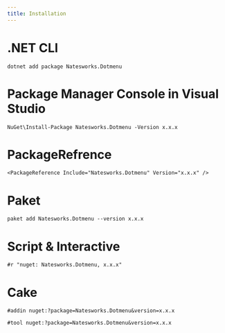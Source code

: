 ```yaml
---
title: Installation
---
```


# .NET CLI
```
dotnet add package Natesworks.Dotmenu
```
# Package Manager Console in Visual Studio
```
NuGet\Install-Package Natesworks.Dotmenu -Version x.x.x
```
# PackageRefrence
```
<PackageReference Include="Natesworks.Dotmenu" Version="x.x.x" />
```
# Paket
```
paket add Natesworks.Dotmenu --version x.x.x
```
# Script & Interactive
```
#r "nuget: Natesworks.Dotmenu, x.x.x"
```
# Cake
```
#addin nuget:?package=Natesworks.Dotmenu&version=x.x.x
```
```
#tool nuget:?package=Natesworks.Dotmenu&version=x.x.x
```